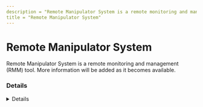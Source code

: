 ```yaml
---
description = "Remote Manipulator System is a remote monitoring and management (RMM) tool. More information will be added as it becomes available."
title = "Remote Manipulator System"
---
```




# Remote Manipulator System

Remote Manipulator System is a remote monitoring and management (RMM) tool. More information will be added as it becomes available.

### Details
<Details author={""}
         category={""}
         created={""}
         website={""}
         lastModified={"2024-02-09"}
         privileges={""}
         free={ false }
         verification={ false }
/>

#### Installation Paths
<Card code={ ["rfusclient.exe", "rutserv.exe"] }/>





### Forensic Artifacts




#### Network Artifacts
<EuiSpacer size="xl"/>
<NetworkArtifactsTable data={ [{"Description": "Known remote domains", "Domains": ["*.internetid.ru", "rmansys.ru"], "Ports": []}] }/>




### Detections
- Detects potential network activity of Remote Manipulator System RMM tool
  - [Sigma Rule](https://github.com/magicsword-io/LOLRMM/blob/main/detections/sigma/remote_manipulator_system_network_sigma.yml)
- Detects potential processes activity of Remote Manipulator System RMM tool
  - [Sigma Rule](https://github.com/magicsword-io/LOLRMM/blob/main/detections/sigma/remote_manipulator_system_processes_sigma.yml)

### References
- [https://rmansys.ru/files/](https://rmansys.ru/files/)

